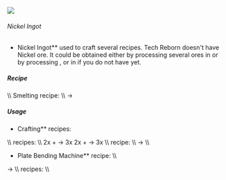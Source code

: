 ![](/mods/techreborn/nickel_ingot.png)

###### Nickel Ingot


- Nickel Ingot** used to craft several recipes. Tech Reborn
        doesn\'t have Nickel ore. It could be obtained either by
        processing several ores in
        <Mcitem id="techreborn:industrial_grinder"/>
        or by processing
        <Mcitem id="techreborn:copper_dust"/>,
        <Mcitem id="techreborn:gold_dust"/> or
        <Mcitem id="techreborn:iron_dust"/> in
        <Mcitem id="techreborn:industrial_centrifuge"/>
        if you do not have
        <Mcitem id="techreborn:industrial_grinder"/>
        yet.

##### Recipe

<Recipe recipe=" input techreborn:nickel_nugget
techreborn:nickel_nugget techreborn:nickel_nugget input
techreborn:nickel_nugget techreborn:nickel_nugget
techreborn:nickel_nugget input techreborn:nickel_nugget
techreborn:nickel_nugget techreborn:nickel_nugget output
techreborn:nickel_ingot "/> <Recipe recipe=" input
air air air input air techreborn:block_of_nickel air input air air air
output techreborn:nickel_ingot,9 "/> \\\\ Smelting
recipe: \\\\ <Mcitem id="techreborn:nickel_dust"/>
-\> <Mcitem id="techreborn:nickel_ingot"/>

##### Usage

- Crafting** recipes:

<Recipe recipe=" input techreborn:nickel_ingot techreborn:nickel_ingot
techreborn:nickel_ingot input techreborn:nickel_ingot
techreborn:nickel_ingot techreborn:nickel_ingot input
techreborn:nickel_ingot techreborn:nickel_ingot techreborn:nickel_ingot
output techreborn:block_of_nickel "/>
<Recipe recipe=" input air air air input air techreborn:nickel_ingot
air input air air air output techreborn:nickel_nugget,9
"/> \\\\
<Mcitem id="techreborn:alloy_smelter"/> recipes:
\\\\ 2x <Mcitem id="minecraft:iron_ingot"/> +
<Mcitem id="techreborn:nickel_ingot"/> -\> 3x
<Mcitem id="techreborn:invar_ingot"/> 2x
<Mcitem id="techreborn:iron_dust"/> +
<Mcitem id="techreborn:nickel_ingot"/> -\> 3x
<Mcitem id="techreborn:invar_ingot"/> \\\\
<Mcitem id="techreborn:grinder"/> recipe: \\\\
<Mcitem id="techreborn:nickel_ingot"/> -\>
<Mcitem id="techreborn:nickel_dust"/> \\\\

- Plate Bending Machine** recipe: \\\\

<Mcitem id="techreborn:nickel_ingot"/> -\>
<Mcitem id="techreborn:nickel_plate"/> \\\\
<Mcitem id="techreborn:rolling_machine"/> recipes:
\\\\ <Recipe recipe=" input techreborn:nickel_ingot
techreborn:copper_ingot techreborn:nickel_ingot input
techreborn:copper_ingot air techreborn:copper_ingot input
techreborn:nickel_ingot techreborn:copper_ingot techreborn:nickel_ingot
output techreborn:cupronickel_heating_coil tool
techreborn:rolling_machine "/> <Recipe recipe="
input air techreborn:nickel_ingot air input techreborn:nickel_ingot
techreborn:chrome_ingot techreborn:nickel_ingot input air
techreborn:nickel_ingot air output techreborn:nichrome_heating_coil tool
techreborn:rolling_machine "/>
